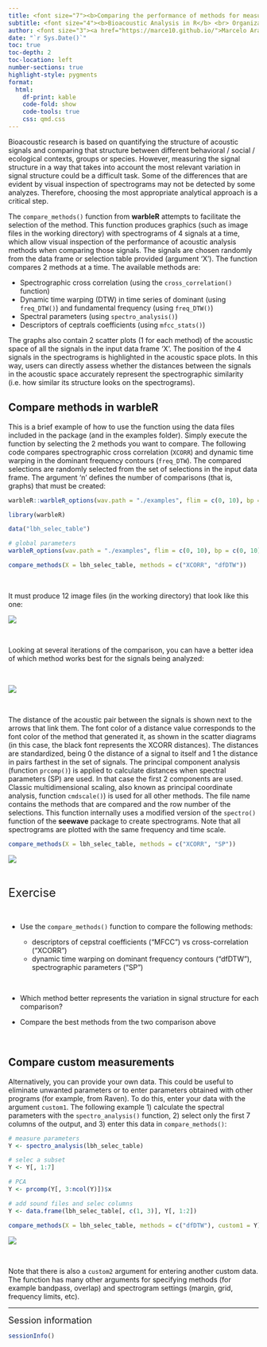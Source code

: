 ```yaml
---
title: <font size="7"><b>Comparing the performance of methods for measuring acoustic structure</b></font>
subtitle: <font size="4"><b>Bioacoustic Analysis in R</b> <br> Organization for Tropical Studies</font>
author: <font size="3"><a href="https://marce10.github.io/">Marcelo Araya-Salas, PhD</a></font>
date: "`r Sys.Date()`"
toc: true
toc-depth: 2
toc-location: left
number-sections: true
highlight-style: pygments
format:
  html:
    df-print: kable
    code-fold: show
    code-tools: true
    css: qmd.css
---
```


Bioacoustic research is based on quantifying the structure of acoustic signals and comparing that structure between different behavioral / social / ecological contexts, groups or species. However, measuring the signal structure in a way that takes into account the most relevant variation in signal structure could be a difficult task. Some of the differences that are evident by visual inspection of spectrograms may not be detected by some analyzes. Therefore, choosing the most appropriate analytical approach is a critical step.

The `compare_methods()` function from **warbleR** attempts to facilitate the selection of the method. This function produces graphics (such as image files in the working directory) with spectrograms of 4 signals at a time, which allow visual inspection of the performance of acoustic analysis methods when comparing those signals. The signals are chosen randomly from the data frame or selection table provided (argument 'X'). The function compares 2 methods at a time. The available methods are:

- Spectrographic cross correlation (using the `cross_correlation()` function)
- Dynamic time warping (DTW) in time series of dominant (using `freq_DTW()`) and fundamental frequency (using `freq_DTW()`)
- Spectral parameters (using `spectro_analysis()`)
- Descriptors of ceptrals coefficients (using `mfcc_stats()`)

The graphs also contain 2 scatter plots (1 for each method) of the acoustic space of all the signals in the input data frame 'X'. The position of the 4 signals in the spectrograms is highlighted in the acoustic space plots. In this way, users can directly assess whether the distances between the signals in the acoustic space accurately represent the spectrographic similarity (i.e. how similar its structure looks on the spectrograms).

## Compare methods in warbleR

This is a brief example of how to use the function using the data files included in the package (and in the examples folder). Simply execute the function by selecting the 2 methods you want to compare. The following code compares spectrographic cross correlation (`XCORR`) and dynamic time warping in the dominant frequency contours (` freq_DTW`). The compared selections are randomly selected from the set of selections in the input data frame. The argument 'n' defines the number of comparisons (that is, graphs) that must be created:

```r

warbleR::warbleR_options(wav.path = "./examples", flim = c(0, 10), bp = c(0, 10), wl = 300, n = 5)

```


```r

library(warbleR)

data("lbh_selec_table")

# global parameters
warbleR_options(wav.path = "./examples", flim = c(0, 10), bp = c(0, 10), wl = 300, n = 12)

compare_methods(X = lbh_selec_table, methods = c("XCORR", "dfDTW"))

```
&nbsp; 

It must produce 12 image files (in the working directory) that look like this one:

![](images/comp.meth1.png)

&nbsp;

Looking at several iterations of the comparison, you can have a better idea of which method works best for the signals being analyzed:

&nbsp;

![](images/compare.methods.1.gif)

&nbsp;

The distance of the acoustic pair between the signals is shown next to the arrows that link them. The font color of a distance value corresponds to the font color of the method that generated it, as shown in the scatter diagrams (in this case, the black font represents the XCORR distances). The distances are standardized, being 0 the distance of a signal to itself and 1 the distance in pairs farthest in the set of signals. The principal component analysis (function `prcomp()`) is applied to calculate distances when spectral parameters (SP) are used. In that case the first 2 components are used. Classic multidimensional scaling, also known as principal coordinate analysis, function `cmdscale()`) is used for all other methods. The file name contains the methods that are compared and the row number of the selections. This function internally uses a modified version of the `spectro()` function of the **seewave** package to create spectrograms. Note that all spectrograms are plotted with the same frequency and time scale.

```r

compare_methods(X = lbh_selec_table, methods = c("XCORR", "SP"))

```

![](images/comp.meth3.png)

&nbsp;

<div class = "alert alert-info">

<font size="5">Exercise</font> 

&nbsp;

- Use the `compare_methods()` function to compare the following methods:
    
    - descriptors of cepstral coefficients ("MFCC") vs cross-correlation ("XCORR")
    - dynamic time warping on dominant frequency contours ("dfDTW"), spectrographic parameters ("SP")
    
&nbsp;

- Which method better represents the variation in signal structure for each comparison?

- Compare the best methods from the two comparison above

</div>

&nbsp;

## Compare custom measurements

Alternatively, you can provide your own data. This could be useful to eliminate unwanted parameters or to enter parameters obtained with other programs (for example, from Raven). To do this, enter your data with the argument `custom1`. The following example 1) calculate the spectral parameters with the `spectro_analysis()` function, 2) select only the first 7 columns of the output, and 3) enter this data in `compare_methods()`:

```r

# measure parameters
Y <- spectro_analysis(lbh_selec_table)

# selec a subset
Y <- Y[, 1:7]

# PCA
Y <- prcomp(Y[, 3:ncol(Y)])$x

# add sound files and selec columns
Y <- data.frame(lbh_selec_table[, c(1, 3)], Y[, 1:2])

compare_methods(X = lbh_selec_table, methods = c("dfDTW"), custom1 = Y)

```

![](images/comp.meth4.png)

&nbsp; 

Note that there is also a `custom2` argument for entering another custom data. The function has many other arguments for specifying methods (for example bandpass, overlap) and spectrogram settings (margin, grid, frequency limits, etc).

---

<font size="4">Session information</font>

```r

sessionInfo()

```
